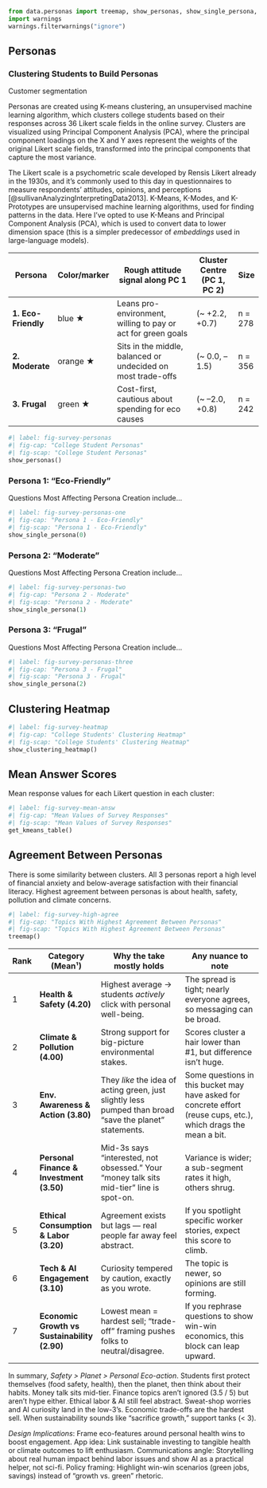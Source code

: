 ```python
from data.personas import treemap, show_personas, show_single_persona, show_clustering_heatmap, get_kmeans_table
import warnings
warnings.filterwarnings("ignore")
```

## Personas

### Clustering Students to Build Personas

Customer segmentation

Personas are created using K-means clustering, an unsupervised machine learning algorithm, which clusters college students based on their responses across 36 Likert scale fields in the online survey. Clusters are visualized using Principal Component Analysis (PCA), where the principal component loadings on the X and Y axes represent the weights of the original Likert scale fields, transformed into the principal components that capture the most variance.

The Likert scale is a psychometric scale developed by Rensis Likert already in the 1930s, and it's commonly used to this day in questionnaires to measure respondents' attitudes, opinions, and perceptions [@sullivanAnalyzingInterpretingData2013]. K-Means, K-Modes, and K-Prototypes are unsupervised machine learning algorithms, used for finding patterns in the data. Here I've opted to use K-Means and Principal Component Analysis (PCA), which is used to convert data to lower dimension space (this is a simpler predecessor of *embeddings* used in large-language models). 

| Persona             | Color/marker | Rough **attitude signal** along PC 1                            | Cluster Centre (PC 1, PC 2) | Size    |
| ------------------- | ------------ | --------------------------------------------------------------- | --------------------------- | ------- |
| **1. Eco-Friendly** | blue ★       | Leans pro-environment, willing to pay or act for green goals | (\~ +2.2, +0.7)             | n = 278 |
| **2. Moderate**     | orange ★     | Sits in the middle, balanced or undecided on most trade-offs | (\~ 0.0, –1.5)              | n = 356 |
| **3. Frugal**       | green ★      | Cost-first, cautious about spending for eco causes           | (\~ –2.0, +0.8)             | n = 242 |


```python
#| label: fig-survey-personas
#| fig-cap: "College Student Personas"
#| fig-scap: "College Student Personas"
show_personas()
```

### Persona 1: "Eco-Friendly"
Questions Most Affecting Persona Creation include...

```python
#| label: fig-survey-personas-one
#| fig-cap: "Persona 1 - Eco-Friendly"
#| fig-scap: "Persona 1 - Eco-Friendly"
show_single_persona(0)
```


### Persona 2: "Moderate"
Questions Most Affecting Persona Creation include...
```python
#| label: fig-survey-personas-two
#| fig-cap: "Persona 2 - Moderate"
#| fig-scap: "Persona 2 - Moderate"
show_single_persona(1)
```


### Persona 3: "Frugal"
Questions Most Affecting Persona Creation include...
```python
#| label: fig-survey-personas-three
#| fig-cap: "Persona 3 - Frugal"
#| fig-scap: "Persona 3 - Frugal"
show_single_persona(2)
```

## Clustering Heatmap

```python
#| label: fig-survey-heatmap
#| fig-cap: "College Students' Clustering Heatmap"
#| fig-scap: "College Students' Clustering Heatmap"
show_clustering_heatmap()
```

## Mean Answer Scores
Mean response values for each Likert question in each cluster:

```python
#| label: fig-survey-mean-answ
#| fig-cap: "Mean Values of Survey Responses"
#| fig-scap: "Mean Values of Survey Responses"
get_kmeans_table()
```

## Agreement Between Personas
There is some similarity between clusters. All 3 personas report a high level of financial anxiety and below-average satisfaction with their financial literacy. Highest agreement between personas is about health, safety, pollution and climate concerns.

```python
#| label: fig-survey-high-agree
#| fig-cap: "Topics With Highest Agreement Between Personas"
#| fig-scap: "Topics With Highest Agreement Between Personas"
treemap()
```

| Rank | Category (Mean¹)                             | Why the take mostly holds                                                                                | Any nuance to note                                                                                               |
| ---- | -------------------------------------------- | -------------------------------------------------------------------------------------------------------- | ---------------------------------------------------------------------------------------------------------------- |
| 1    | **Health & Safety (4.20)**                   | Highest average → students *actively* click with personal well-being.                                    | The spread is tight; nearly everyone agrees, so messaging can be broad.                                          |
| 2    | **Climate & Pollution (4.00)**               | Strong support for big-picture environmental stakes.                                                     | Scores cluster a hair lower than #1, but difference isn’t huge.                                                  |
| 3    | **Env. Awareness & Action (3.80)**           | They *like* the idea of acting green, just slightly less pumped than broad “save the planet” statements. | Some questions in this bucket may have asked for concrete effort (reuse cups, etc.), which drags the mean a bit. |
| 4    | **Personal Finance & Investment (3.50)**     | Mid-3s says “interested, not obsessed.” Your “money talk sits mid-tier” line is spot-on.                 | Variance is wider; a sub-segment rates it high, others shrug.                                                    |
| 5    | **Ethical Consumption & Labor (3.20)**       | Agreement exists but lags — real people far away feel abstract.                                          | If you spotlight specific worker stories, expect this score to climb.                                            |
| 6    | **Tech & AI Engagement (3.10)**              | Curiosity tempered by caution, exactly as you wrote.                                                     | The topic is newer, so opinions are still forming.                                                               |
| 7    | **Economic Growth vs Sustainability (2.90)** | Lowest mean = hardest sell; “trade-off” framing pushes folks to neutral/disagree.                        | If you rephrase questions to show win-win economics, this block can leap upward.                                 |



In summary, *Safety > Planet > Personal Eco-action*. Students first protect themselves (food safety, health), then the planet, then think about their habits. Money talk sits mid-tier. Finance topics aren’t ignored (3.5 / 5) but aren’t hype either. Ethical labor & AI still feel abstract. Sweat-shop worries and AI curiosity land in the low-3’s. Economic trade-offs are the hardest sell. When sustainability sounds like “sacrifice growth,” support tanks (< 3).

*Design Implications*: Frame eco-features around personal health wins to boost engagement. App idea: Link sustainable investing to tangible health or climate outcomes to lift enthusiasm. Communications angle: Storytelling about real human impact behind labor issues and show AI as a practical helper, not sci-fi. Policy framing: Highlight win-win scenarios (green jobs, savings) instead of “growth vs. green” rhetoric.
